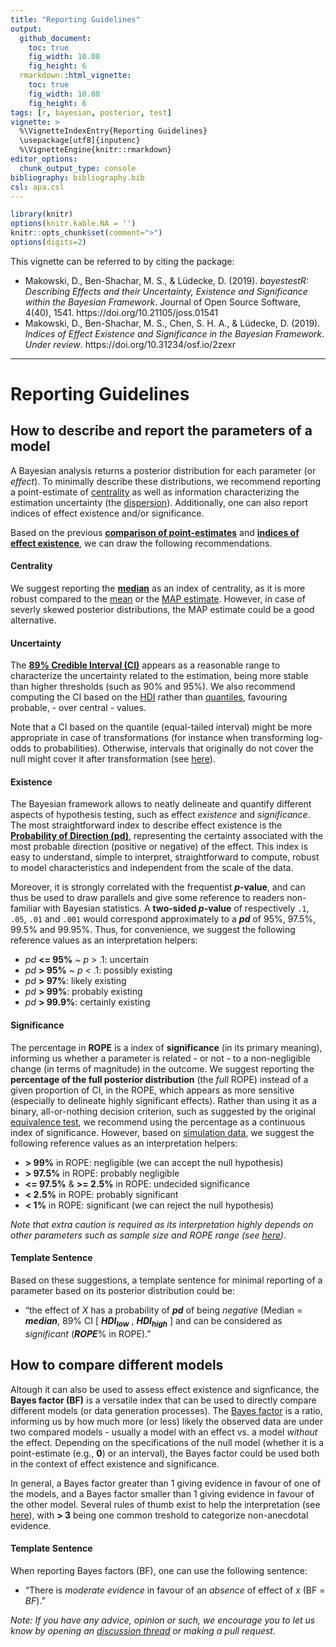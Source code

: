 ---
title: "Reporting Guidelines"
output: 
  github_document:
    toc: true
    fig_width: 10.08
    fig_height: 6
  rmarkdown::html_vignette:
    toc: true
    fig_width: 10.08
    fig_height: 6
tags: [r, bayesian, posterior, test]
vignette: >
  %\VignetteIndexEntry{Reporting Guidelines}
  \usepackage[utf8]{inputenc}
  %\VignetteEngine{knitr::rmarkdown}
editor_options: 
  chunk_output_type: console
bibliography: bibliography.bib
csl: apa.csl
---

```{r message=FALSE, warning=FALSE, include=FALSE}
library(knitr)
options(knitr.kable.NA = '')
knitr::opts_chunk$set(comment=">")
options(digits=2)
```


This vignette can be referred to by citing the package:

- Makowski, D., Ben-Shachar, M. S., \& Lüdecke, D. (2019). *bayestestR: Describing Effects and their Uncertainty, Existence and Significance within the Bayesian Framework*. Journal of Open Source Software, 4(40), 1541. https://doi.org/10.21105/joss.01541
- Makowski, D., Ben-Shachar, M. S., Chen, S. H. A., \& Lüdecke, D. (2019). *Indices of Effect Existence and Significance in the Bayesian Framework*. *Under review*. https://doi.org/10.31234/osf.io/2zexr

---

# Reporting Guidelines

## How to describe and report the parameters of a model

A Bayesian analysis returns a posterior distribution for each parameter (or *effect*). To minimally describe these distributions, we recommend reporting a point-estimate of [centrality](https://en.wikipedia.org/wiki/Central_tendency) as well as information characterizing the estimation uncertainty (the [dispersion](https://en.wikipedia.org/wiki/Statistical_dispersion)). Additionally, one can also report indices of effect existence and/or significance.

Based on the previous [**comparison of point-estimates**](https://easystats.github.io/bayestestR/articles/indicesEstimationComparison.html) and [**indices of effect existence**](https://easystats.github.io/bayestestR/articles/indicesExistenceComparison.html), we can draw the following recommendations.

#### **Centrality**

We suggest reporting the [**median**](https://easystats.github.io/bayestestR/reference/point_estimate.html) as an index of centrality, as it is more robust compared to the [mean](https://easystats.github.io/bayestestR/reference/point_estimate.html) or the [MAP estimate](https://easystats.github.io/bayestestR/reference/map_estimate.html). However, in case of severly skewed posterior distributions, the MAP estimate could be a good alternative.
 

#### **Uncertainty** 

The [**89\% Credible Interval (CI)**](https://easystats.github.io/bayestestR/articles/credible_interval.html) appears as a reasonable range to characterize the uncertainty related to the estimation, being more stable than higher thresholds (such as 90\% and 95\%). We also recommend computing the CI based on the [HDI](https://easystats.github.io/bayestestR/reference/hdi.html) rather than [quantiles](https://easystats.github.io/bayestestR/reference/ci.html), favouring probable, - over central - values. 

Note that a CI based on the quantile (equal-tailed interval) might be more appropriate in case of transformations (for instance when transforming log-odds to probabilities). Otherwise, intervals that originally do not cover the null might cover it after transformation (see [here](https://easystats.github.io/bayestestR/articles/credible_interval.html#different-types-of-cis)).


#### **Existence** 

The Bayesian framework allows to neatly delineate and quantify different aspects of hypothesis testing, such as effect *existence* and *significance*. The most straightforward index to describe effect existence is the [**Probability of Direction (pd)**](https://easystats.github.io/bayestestR/articles/probability_of_direction.html), representing the certainty associated with the most probable direction (positive or negative) of the effect. This index is easy to understand, simple to interpret, straightforward to compute, robust to model characteristics and independent from the scale of the data. 

Moreover, it is strongly correlated with the frequentist ***p*-value**, and can thus be used to draw parallels and give some reference to readers non-familiar with Bayesian statistics. A **two-sided *p*-value** of respectively `.1`, `.05`, `.01` and `.001` would correspond approximately to a ***pd*** of 95\%, 97.5\%, 99.5\% and 99.95\%. Thus, for convenience, we suggest the following reference values as an interpretation helpers:

  - *pd* **\<= 95\%** ~ *p* \> .1: uncertain
  - *pd* **\> 95\%** ~ *p* \< .1: possibly existing
  - *pd* **\> 97\%**: likely existing
  - *pd* **\> 99\%**: probably existing
  - *pd* **\> 99.9\%**: certainly existing

#### **Significance** 

The percentage in **ROPE** is a index of **significance** (in its primary meaning), informing us whether a parameter is related - or not - to a non-negligible change (in terms of magnitude) in the outcome. We suggest reporting the **percentage of the full posterior distribution** (the *full* ROPE) instead of a given proportion of CI, in the ROPE, which appears as more sensitive (especially to delineate highly significant effects). Rather than using it as a binary, all-or-nothing decision criterion, such as suggested by the original [equivalence test](https://easystats.github.io/bayestestR/articles/region_of_practical_equivalence.html#equivalence-test), we recommend using the percentage as a continuous index of significance. However, based on [simulation data](https://easystats.github.io/bayestestR/articles/indicesExistenceComparison.html), we suggest the following reference values as an interpretation helpers:


  - **\> 99\%** in ROPE: negligible (we can accept the null hypothesis)
  - **\> 97.5\%** in ROPE: probably negligible
  - **\<= 97.5\%** \& **\>= 2.5\%** in ROPE: undecided significance
  - **\< 2.5\%** in ROPE: probably significant
  - **\< 1\%** in ROPE: significant (we can reject the null hypothesis)


*Note that extra caution is required as its interpretation highly depends on other parameters such as sample size and ROPE range (see [here](https://easystats.github.io/bayestestR/articles/region_of_practical_equivalence.html#sensitivity-to-parameters-scale))*.


#### **Template Sentence** 

Based on these suggestions, a template sentence for minimal reporting of a parameter based on its posterior distribution could be:

- "the effect of *X* has a probability of ***pd*** of being *negative* (Median = ***median***, 89\% CI [ ***HDI<sub>low</sub>*** , ***HDI<sub>high</sub>*** ] and can be considered as *significant* (***ROPE***\% in ROPE)."

## How to compare different models

Altough it can also be used to assess effect existence and signficance, the **Bayes factor (BF)** is a versatile index that can be used to directly compare different models (or data generation processes). The [Bayes factor](https://easystats.github.io/bayestestR/articles/bayes_factors.html) is a ratio, informing us by how much more (or less) likely the observed data are under two compared models - usually a model with an effect vs. a model *without* the effect. Depending on the specifications of the null model (whether it is a point-estimate (e.g., **0**) or an interval), the Bayes factor could be used both in the context of effect existence and significance.

In general, a Bayes factor greater than 1 giving evidence in favour of one of the models, and a Bayes factor smaller than 1 giving evidence in favour of the other model. Several rules of thumb exist to help the interpretation (see [here](https://easystats.github.io/report/articles/interpret_metrics.html#bayes-factor-bf)), with **\> 3** being one common treshold to categorize non-anecdotal evidence.
 

#### **Template Sentence** 

When reporting Bayes factors (BF), one can use the following sentence: 

- "There is *moderate evidence* in favour of an *absence* of effect of *x* (BF = *BF*)."





*Note: If you have any advice, opinion or such, we encourage you to let us know by opening an [discussion thread](https://github.com/easystats/bayestestR/issues) or making a pull request.*